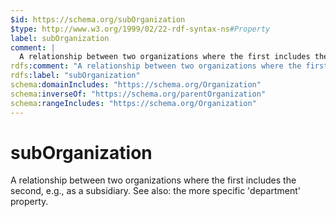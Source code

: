```yaml
---
$id: https://schema.org/subOrganization
$type: http://www.w3.org/1999/02/22-rdf-syntax-ns#Property
label: subOrganization
comment: |
  A relationship between two organizations where the first includes the second, e.g., as a subsidiary. See also: the more specific 'department' property.
rdfs:comment: "A relationship between two organizations where the first includes the second, e.g., as a subsidiary. See also: the more specific 'department' property."
rdfs:label: "subOrganization"
schema:domainIncludes: "https://schema.org/Organization"
schema:inverseOf: "https://schema.org/parentOrganization"
schema:rangeIncludes: "https://schema.org/Organization"
---
```


# subOrganization

A relationship between two organizations where the first includes the second, e.g., as a subsidiary. See also: the more specific 'department' property.

